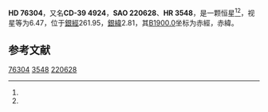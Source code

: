 {{Starbox begin
| name = HD 76304
}}
{{Starbox observe
| epoch = [[J2000.0|J2000.0]]
| constell = {{星座名待查}}<ref name=SIMBAD>{{cite web
 | url=http://simbad.u-strasbg.fr/simbad/sim-id?Ident=HR+3548
 | title =Pulsating variable Star
 | publisher=Centre de Données astronomiques de Strasbourg
 | work=SIMBAD
 | accessdate=2012-07-13}}</ref><ref name=DATA>{{cite web
 | url=http://vizier.u-strasbg.fr/viz-bin/VizieR-5?-out.add=.&-source=5050&-corr=PK=HR&-out.max=9999&HR=3548
 | title=VizieR Detailed Page
 | accessdate=2012-07-13
 | archive-date=2016-03-04
 | archive-url=https://web.archive.org/web/20160304223053/http://vizier.u-strasbg.fr/viz-bin/VizieR-5?-out.add=.&-source=5050&-corr=PK=HR&-out.max=9999&HR=3548
 | dead-url=no
 }}</ref>
| 星官 = 
| ra = {{RA|8|53|50.7}}<ref name=SIMBAD /><ref name=DATA />
| dec = {{DEC|-40|26|51}}<ref name=SIMBAD /><ref name=DATA />
| appmag_v = 6.47<ref name=SIMBAD /><ref name=DATA />
}}
{{Starbox character
| class = K0II-III+A5<ref name=SIMBAD /><ref name=DATA />
| b-v = 0.96<ref name=SIMBAD /><ref name=DATA />
| u-b = <ref name=SIMBAD /><ref name=DATA />
| r-i = <ref name=SIMBAD /><ref name=DATA />
| variable = 
}}
{{Starbox astrometry
| radial_v = 
| prop_mo_ra = -1
| parallax = 
| p_error = 
}}
{{Starbox catalog
| names =CD-39 4924，[[SAO星表|SAO]] 220628，[[HD星表|HD]] 76304，[[HR星表|HR]] 3548}}
{{Starbox reference |Simbad=HR+3548}}
{{Starbox end}}

'''HD 76304'''，又名'''CD-39 4924'''，'''SAO 220628'''、'''HR 3548'''，是一颗恒星<ref name=SIMBAD /><ref name=DATA />，视星等为6.47，位于[[銀道座標系|銀經]]261.95，[[銀道座標系|銀緯]]2.81，其[[B1900.0|B1900.0]]坐标为赤經{{RA|8|50|6.2}}，赤緯{{DEC|-40|2.81|4}}。

== 参考文献 ==
{{reflist}}

{{star-stub}}

[[Category:HD和HDE天體|76304]]
[[Category:HR天體|3548]]
[[Category:SAO天體|220628]]